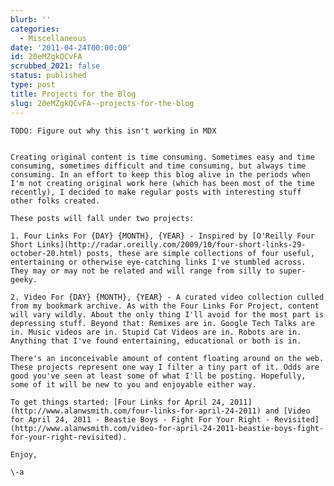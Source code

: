 ```yaml
---
blurb: ''
categories:
  - Miscellaneous
date: '2011-04-24T00:00:00'
id: 20eMZgkQCvFA
scrubbed_2021: false
status: published
type: post
title: Projects for the Blog
slug: 20eMZgkQCvFA--projects-for-the-blog
---
```


```
TODO: Figure out why this isn't working in MDX


Creating original content is time consuming. Sometimes easy and time consuming, sometimes difficult and time consuming, but always time consuming. In an effort to keep this blog alive in the periods when I'm not creating original work here (which has been most of the time recently), I decided to make regular posts with interesting stuff other folks created.

These posts will fall under two projects:

1. Four Links For {DAY} {MONTH}, {YEAR} - Inspired by [O'Reilly Four Short Links](http://radar.oreilly.com/2009/10/four-short-links-29-october-20.html) posts, these are simple collections of four useful, entertaining or otherwise eye-catching links I've stumbled across. They may or may not be related and will range from silly to super-geeky. 

2. Video For {DAY} {MONTH}, {YEAR} - A curated video collection culled from my bookmark archive. As with the Four Links For Project, content will vary wildly. About the only thing I'll avoid for the most part is depressing stuff. Beyond that: Remixes are in. Google Tech Talks are in. Music videos are in. Stupid Cat Videos are in. Robots are in. Anything that I've found entertaining, educational or both is in.

There's an inconceivable amount of content floating around on the web. These projects represent one way I filter a tiny part of it. Odds are good you've seen at least some of what I'll be posting. Hopefully, some of it will be new to you and enjoyable either way.

To get things started: [Four Links for April 24, 2011](http://www.alanwsmith.com/four-links-for-april-24-2011) and [Video for April 24, 2011 - Beastie Boys - Fight For Your Right - Revisited](http://www.alanwsmith.com/video-for-april-24-2011-beastie-boys-fight-for-your-right-revisited).

Enjoy,

\-a
```
